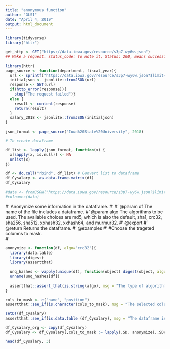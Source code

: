 ```yaml
---
title: "anonymous function"
author: "GLSI"
date: "April 4, 2019"
output: html_document
---
```


```r

library(tidyverse)
library("httr")

get_http <- GET("https://data.iowa.gov/resource/s3p7-wy6w.json") 
## Make a request. status_code: To note it, Status: 200, means successful request. Status: 404, as you know very well, means server not found. 

library(httr)
page_source <- function(department, fiscal_year){
  url <- sprintf("https://data.iowa.gov/resource/s3p7-wy6w.json?$limit=100&$offset=0&$order=:id&department=%s&fiscal_year=%f", department, fiscal_year)
  initialjson <- jsonlite::fromJSON(url)
  response <- GET(url)
  if(http_error(response)){
    stop("The request failed")}
  else {
    result <- content(response)
    return(result)
  }
  salary_2018 <- jsonlite::fromJSON(initialjson)
}

json_format <- page_source("Iowa%20State%20University", 2018)
```

```r
# To create dataframe

df_list <- lapply(json_format, function(x) {
  x[sapply(x, is.null)] <- NA
  unlist(x)
})

df <- do.call("rbind", df_list) # Convert list to dataframe
df_Cysalary <- as.data.frame.matrix(df) 
df_Cysalary

#data <- fromJSON("https://data.iowa.gov/resource/s3p7-wy6w.json?$limit=100&$offset=0&$order=:id&department=Iowa%20State%20University&fiscal_year=2018", flatten = TRUE)
#colnames(data)

```


#' Anonymize some information in the dataframe.
#'
#' @param df The name of the file includes a dataframe.
#' @param algo The algorithms to be used. The available choices are md5, which is also the default, sha1, crc32, sha256, sha512, xxhash32, xxhash64, and murmur32.
#' @export
#' @return Returns the dataframe.
#' @examples
#' #Choose the trageted columns to mask.  
#' 

```r
anonymize <- function(df, algo="crc32"){
  library(data.table)
  library(digest)
  library(assertthat)
  
  unq_hashes <- vapply(unique(df), function(object) digest(object, algo=algo), FUN.VALUE="", USE.NAMES=TRUE)
  unname(unq_hashes[df])
  
  assertthat::assert_that(is.string(algo), msg = "The type of algorithm is not string!")
}
```

```r
cols_to_mask <- c("name", "position")
assertthat::see_if(is.character(cols_to_mask), msg = "The selected columns are not character!")

setDT(df_Cysalary)
assertthat::see_if(is.data.table (df_Cysalary), msg = "The dataframe is not converted to a table!")

df_Cysalary_org <- copy(df_Cysalary)
df_Cysalary <- df_Cysalary[,cols_to_mask := lapply(.SD, anonymize),.SDcols=cols_to_mask,with=FALSE]

head(df_Cysalary, 3)
```





